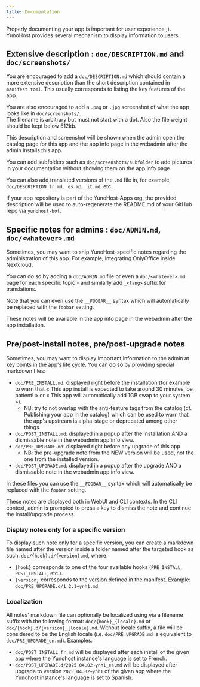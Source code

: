 ```yaml
---
title: Documentation
---
```


Properly documenting your app is important for user experience ;).  
YunoHost provides several mechanism to display information to users.

## Extensive description : `doc/DESCRIPTION.md` and `doc/screenshots/`

You are encouraged to add a `doc/DESCRIPTION.md` which should contain a more extensive description than the short description contained in `manifest.toml`. This usually corresponds to listing the key features of the app.

You are also encouraged to add a `.png` or `.jpg` screenshot of what the app looks like in `doc/screenshots/`.  
The filename is arbitrary but must not start with a dot. Also the file weight should be kept below 512kb.  

This description and screenshot will be shown when the admin open the catalog page for this app and the app info page in the webadmin after the admin installs this app.

You can add subfolders such as `doc/screenshots/subfolder` to add pictures in your documentation without showing them on the app info page.

You can also add translated versions of the `.md` file in, for example, `doc/DESCRIPTION_fr.md`, `_es.md`, `_it.md`, etc.

If your app repository is part of the YunoHost-Apps org, the provided description will be used to auto-regenerate the README.md of your GitHub repo via `yunohost-bot`.

## Specific notes for admins : `doc/ADMIN.md`, `doc/<whatever>.md`

Sometimes, you may want to ship YunoHost-specific notes regarding the administration of this app. For example, integrating OnlyOffice inside Nextcloud.

You can do so by adding a `doc/ADMIN.md` file or even a `doc/<whatever>.md` page for each specific topic - and similarly add `_<lang>` suffix for translations.

Note that you can even use the `__FOOBAR__` syntax which will automatically be replaced with the `foobar` setting.

These notes will be available in the app info page in the webadmin after the app installation.

## Pre/post-install notes, pre/post-upgrade notes

Sometimes, you may want to display important information to the admin at key points in the app's life cycle. You can do so by providing special markdown files:

- `doc/PRE_INSTALL.md`: displayed right before the installation (for example to warn that « This app install is expected to take around 30 minutes, be patient! » or « This app will automatically add 1GB swap to your system »).
  - NB: try to not overlap with the anti-feature tags from the catalog (cf. Publishing your app in the catalog) which can be used to warn that the app's upstream is alpha-stage or deprecated among other things.
- `doc/POST_INSTALL.md`: displayed in a popup after the installation AND a dismissable note in the webadmin app info view.
- `doc/PRE_UPGRADE.md`: displayed right before any upgrade of this app.
  - NB: the pre-upgrade note from the NEW version will be used, not the one from the installed version.
- `doc/POST_UPGRADE.md`: displayed in a popup after the upgrade AND a dismissable note in the webadmin app info view.

In these files you can use the `__FOOBAR__` syntax which will automatically be replaced with the `foobar` setting.

These notes are displayed both in WebUI and CLI contexts. In the CLI context, admin is prompted to press a key to dismiss the note and continue the install/upgrade process.

### Display notes only for a specific version

To display such note only for a specific version, you can create a markdown file named after the version inside a folder named after the targeted hook as such: `doc/{hook}.d/{version}.md`, where:
- `{hook}` corresponds to one of the four available hooks (`PRE_INSTALL`, `POST_INSTALL`, etc.).
- `{version}` corresponds to the version defined in the manifest.
Example: `doc/PRE_UPGRADE.d/1.2.1~ynh1.md`.

### Localization

All notes' markdown file can optionally be localized using via a filename suffix with the following format: `doc/{hook}_{locale}.md` or `doc/{hook}.d/{version}_{locale}.md`.
Without locale suffix, a file will be considered to be the English locale (i.e. `doc/PRE_UPGRADE.md` is equivalent to `doc/PRE_UPGRADE_en.md`).
Examples:
- `doc/POST_INSTALL_fr.md` will be displayed after each install of the given app where the Yunohost instance's language is set to French.
- `doc/POST_UPGRADE.d/2025.04.02~ynh1_es.md` will be displayed after upgrade to version `2025.04.02~ynh1` of the given app where the Yunohost instance's language is set to Spanish.
